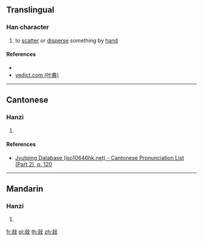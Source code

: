 {{character info/new}}
==Translingual==

===Han character===
{{Han char|rn=66|rad=攴|as=08|sn=12|four=92861|canj=FFYE|ids=⿰炎攴}}

# to [[scatter]] or [[disperse]] something by [[hand]]

====References====
* {{Han ref|kx=0473.050|dkj=13273|dj=0826.070|hdz=21465.090|uh=6565|ud=25957|bh=D978|bd=55672}}
* [http://yedict.com/htm/65/6565.htm yedict.com (叶典)]

----

==Cantonese==

===Hanzi===
{{yue-hanzi|jyut=[[jim6]]|y=yim6}}

# {{defn|lang=yue|sort=攴08}}

====References====
* [http://www.iso10646hk.net/jp/document/download.jsp Jyutping Database (iso10646hk.net) - Cantonese Pronunciation List (Part 2), p. 120]

----

==Mandarin==

===Hanzi===
{{cmn-hanzi|pin=[[yàn]] ([[yan4]])|wg=yen<sup>4</sup>}}

# {{defn|lang=cmn|sort=攴08}}

[[fr:敥]]
[[pl:敥]]
[[th:敥]]
[[zh:敥]]